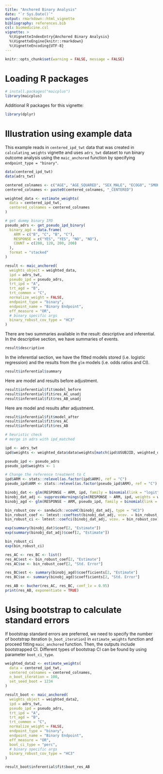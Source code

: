 ```yaml
---
title: "Anchored Binary Analysis"
date: "`r Sys.Date()`"
output: rmarkdown::html_vignette
bibliography: references.bib
csl: biomedicine.csl
vignette: >
  %\VignetteIndexEntry{Anchored Binary Analysis}
  %\VignetteEngine{knitr::rmarkdown}
  %\VignetteEncoding{UTF-8}
---
```


```r
knitr::opts_chunk$set(warning = FALSE, message = FALSE)
```

# Loading R packages

```r
# install.packages("maicplus")
library(maicplus)
```

Additional R packages for this vignette:

```r
library(dplyr)
```

# Illustration using example data

This example reads in `centered_ipd_twt` data that was created in `calculating_weights` vignette and uses `adrs_twt` dataset to run binary outcome analysis using the `maic_anchored` function by specifying `endpoint_type = "binary"`.

```r
data(centered_ipd_twt)
data(adrs_twt)

centered_colnames <- c("AGE", "AGE_SQUARED", "SEX_MALE", "ECOG0", "SMOKE", "N_PR_THER_MEDIAN")
centered_colnames <- paste0(centered_colnames, "_CENTERED")

weighted_data <- estimate_weights(
  data = centered_ipd_twt,
  centered_colnames = centered_colnames
)

# get dummy binary IPD
pseudo_adrs <- get_pseudo_ipd_binary(
  binary_agd = data.frame(
    ARM = c("B", "C", "B", "C"),
    RESPONSE = c("YES", "YES", "NO", "NO"),
    COUNT = c(280, 120, 200, 200)
  ),
  format = "stacked"
)

result <- maic_anchored(
  weights_object = weighted_data,
  ipd = adrs_twt,
  pseudo_ipd = pseudo_adrs,
  trt_ipd = "A",
  trt_agd = "B",
  trt_common = "C",
  normalize_weight = FALSE,
  endpoint_type = "binary",
  endpoint_name = "Binary Endpoint",
  eff_measure = "OR",
  # binary specific args
  binary_robust_cov_type = "HC3"
)
```

There are two summaries available in the result: descriptive and inferential. In the descriptive section, we have summaries of events.

```r
result$descriptive
```

In the inferential section, we have the fitted models stored (i.e. logistic regression) and the results from the `glm` models (i.e. odds ratios and CI).

```r
result$inferential$summary
```

Here are model and results before adjustment.

```r
result$inferential$fit$model_before
result$inferential$fit$res_AC_unadj
result$inferential$fit$res_AB_unadj
```

Here are model and results after adjustment.

```r
result$inferential$fit$model_after
result$inferential$fit$res_AC
result$inferential$fit$res_AB
```

```r
# heuristic check
# merge in adrs with ipd_matched

ipd <- adrs_twt
ipd$weights <- weighted_data$data$weights[match(ipd$USUBJID, weighted_data$data$USUBJID)]

pseudo_ipd <- pseudo_adrs
pseudo_ipd$weights <- 1

# Change the reference treatment to C
ipd$ARM <- stats::relevel(as.factor(ipd$ARM), ref = "C")
pseudo_ipd$ARM <- stats::relevel(as.factor(pseudo_ipd$ARM), ref = "C")

binobj_dat <- glm(RESPONSE ~ ARM, ipd, family = binomial(link = "logit"))
binobj_dat_adj <- suppressWarnings(glm(RESPONSE ~ ARM, ipd, weights = weights, family = binomial(link = "logit")))
binobj_agd <- glm(RESPONSE ~ ARM, pseudo_ipd, family = binomial(link = "logit"))

bin_robust_cov <- sandwich::vcovHC(binobj_dat_adj, type = "HC3")
bin_robust_coef <- lmtest::coeftest(binobj_dat_adj, vcov. = bin_robust_cov)
bin_robust_ci <- lmtest::coefci(binobj_dat_adj, vcov. = bin_robust_cov)

exp(summary(binobj_dat)$coef[2, "Estimate"])
exp(summary(binobj_dat_adj)$coef[2, "Estimate"])

bin_robust_ci
exp(bin_robust_ci)

res_AC <- res_BC <- list()
res_AC$est <- bin_robust_coef[2, "Estimate"]
res_AC$se <- bin_robust_coef[2, "Std. Error"]

res_BC$est <- summary(binobj_agd)$coefficients[2, "Estimate"]
res_BC$se <- summary(binobj_agd)$coefficients[2, "Std. Error"]

res_AB <- bucher(res_AC, res_BC, conf_lv = 0.95)
print(res_AB, exponentiate = TRUE)
```

# Using bootstrap to calculate standard errors

If bootstrap standard errors are preferred, we need to specify the number of bootstrap iteration (`n_boot_iteration`) in `estimate_weights` function and proceed fitting `maic_anchored` function. Then, the outputs include bootstrapped CI. Different types of bootstrap CI can be found by using parameter `boot_ci_type`.

```r
weighted_data2 <- estimate_weights(
  data = centered_ipd_twt,
  centered_colnames = centered_colnames,
  n_boot_iteration = 100,
  set_seed_boot = 1234
)

result_boot <- maic_anchored(
  weights_object = weighted_data2,
  ipd = adrs_twt,
  pseudo_ipd = pseudo_adrs,
  trt_ipd = "A",
  trt_agd = "B",
  trt_common = "C",
  normalize_weight = FALSE,
  endpoint_type = "binary",
  endpoint_name = "Binary Endpoint",
  eff_measure = "OR",
  boot_ci_type = "perc",
  # binary specific args
  binary_robust_cov_type = "HC3"
)

result_boot$inferential$fit$boot_res_AB
```
